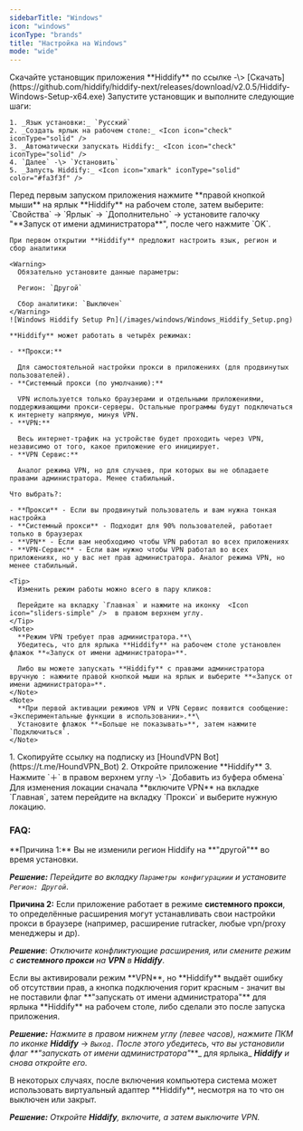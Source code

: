```yaml
---
sidebarTitle: "Windows"
icon: "windows"
iconType: "brands"
title: "Настройка на Windows"
mode: "wide"
---
```


<Steps>
  <Step title="Загрузка приложения" icon="cloud-arrow-down" iconType="solid">
    Скачайте установщик приложения **Hiddify** по ссылке -\> [Скачать](https://github.com/hiddify/hiddify-next/releases/download/v2.0.5/Hiddify-Windows-Setup-x64.exe)
  </Step>
  <Step title="Установка приложения" icon="floppy-disk" iconType="solid">
    Запустите установщик и выполните следующие шаги:

    1. _Язык установки:_ `Русский`
    2. _Создать ярлык на рабочем столе:_ <Icon icon="check" iconType="solid" />
    3. _Автоматически запускать Hiddify:_ <Icon icon="check" iconType="solid" />
    4. `Далее` -\> `Установить`
    5. _Запусть Hiddify:_ <Icon icon="xmark" iconType="solid" color="#fa3f3f" />
  </Step>
  <Step title="Настройка приложения" icon="gear" iconType="solid">
    Перед первым запуском приложения нажмите **правой кнопкой мыши** на ярлык **Hiddify** на рабочем столе, затем выберите: `Свойства` → `Ярлык` → `Дополнительно` → установите галочку "**Запуск от имени администратора**", после чего нажмите `ОK`.

    При первом открытии **Hiddify** предложит настроить язык, регион и сбор аналитики

    <Warning>
      Обязательно установите данные параметры:

      Регион: `Другой`

      Сбор аналитики: `Выключен`
    </Warning>
    ![Windows Hiddify Setup Pn](/images/windows/Windows_Hiddify_Setup.png)

    **Hiddify** может работать в четырёх режимах:

    - **Прокси:**

      Для самостоятельной настройки прокси в приложениях (для продвинутых пользователей).
    - **Системный прокси (по умолчанию):**

      VPN используется только браузерами и отдельными приложениями, поддерживающими прокси-серверы. Остальные программы будут подключаться к интернету напрямую, минуя VPN.
    - **VPN:**

      Весь интернет-трафик на устройстве будет проходить через VPN, независимо от того, какое приложение его инициирует.
    - **VPN Сервис:**

      Аналог режима VPN, но для случаев, при которых вы не обладаете правами администратора. Менее стабильный.

    Что выбрать?:

    - **Прокси** - Если вы продвинутый пользователь и вам нужна тонкая настройка
    - **Системный прокси** - Подходит для 90% пользователей, работает только в браузерах
    - **VPN** - Если вам необходимо чтобы VPN работал во всех приложениях
    - **VPN-Сервис** - Если вам нужно чтобы VPN работал во всех приложениях, но у вас нет прав администратора. Аналог режима VPN, но менее стабильный.

    <Tip>
      Изменить режим работы можно всего в пару кликов:

      Перейдите на вкладку `Главная` и нажмите на иконку  <Icon icon="sliders-simple" />  в правом верхнем углу.
    </Tip>
    <Note>
      **Режим VPN требует прав администратора.**\
      Убедитесь, что для ярлыка **Hiddify** на рабочем столе установлен флажок **«Запуск от имени администратора»**.

      Либо вы можете запускать **Hiddify** с правами администратора вручную : нажмите правой кнопкой мыши на ярлык и выберите **«Запуск от имени администратора»**.
    </Note>
    <Note>
      **При первой активации режимов VPN и VPN Сервис появится сообщение: «Экспериментальные функции в использовании».**\
      Установите флажок **«Больше не показывать»**, затем нажмите `Подключиться`.
    </Note>
  </Step>
  <Step title="Добавление подписки" icon="plus" iconType="solid">
    1. Скопируйте ссылку на подписку из [HoundVPN Bot](https://t.me/HoundVPN_Bot)
    2. Откройте приложение **Hiddify**
    3. Нажмите `＋` в правом верхнем углу -\> `Добавить из буфера обмена`
  </Step>
  <Step title="Изменение локации" icon="location-arrow" iconType="solid">
    Для изменения локации сначала **включите VPN** на вкладке `Главная`, затем перейдите на вкладку `Прокси` и выберите нужную локацию.
  </Step>
</Steps>

### FAQ:

<Accordion title="VPN включён, но 2ip показывает Россию" iconType="regular">
  **Причина 1:** Вы не изменили регион Hiddify на **"другой"** во время установки.

  **_Решение:_** _Перейдите во вкладку_ _`Параметры конфигурациии`_ _и установите_ _`Регион: Другой`_.

  **Причина 2:** Если приложение работает в режиме **системного прокси**, то определённые расширения могут устанавливать свои настройки прокси в браузере (например, расширение rutracker, любые vpn/proxy менеджеры и др).

  **_Решение_**: _Отключите конфликтующие расширения, или смените режим с_ **_системного прокси_** _на_ **_VPN_** _в_ **_Hiddify_**.
</Accordion>

<Accordion title="Ошибка: Отсутствие прав">
  Если вы активировали режим **VPN**, но **Hiddify** выдаёт ошибку об отсутствии прав, а кнопка подключения горит красным - значит вы не поставили флаг **"запускать от имени администратора"** для ярлыка **Hiddify** на рабочем столе, либо сделали это после запуска приложения.

  **_Решение:_** _Нажмите_ <Icon icon="angle-up" iconType="solid" /> _в правом нижнем углу (левее часов), нажмите ПКМ по иконке_ **_Hiddify_** -\> _`Выход.`_ _После этого убедитесь, что вы установили флаг _**_"запускать от имени администратора"_**_ для ярлыка_ **_Hiddify_** _и снова откройте его._
</Accordion>

<Accordion title="Пропал интернет">
  В некоторых случаях, после включения компьютера система может использовать виртуальный адаптер **Hiddify**, несмотря на то что он выключен или закрыт.

  **_Решение:_** _Откройте_ **_Hiddify_**_, включите, а затем выключите VPN._
</Accordion>